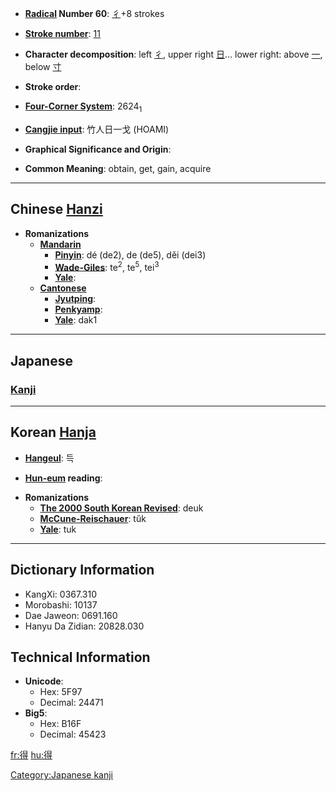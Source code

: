 * '''[[Wiktionary:Chinese radical index| Radical]] Number 60''': [[Wiktionary:Chinese radical index 彳|彳]]+8 strokes

* '''[[Wiktionary:Chinese total strokes index|Stroke number]]''': [[Wiktionary:Chinese total strokes index 11|11]]

* '''Character decomposition''': left [[彳]], upper right [[日]]... lower right:  above [[一]], below [[寸]] 

* '''Stroke order''': 

* '''[[Wiktionary:Chinese four corner index|Four-Corner System]]''': 2624<sub>1</sub>

* '''[[Wiktionary:Chinese Cangjie index|Cangjie input]]''': 竹人日一戈 (HOAMI)

* '''Graphical Significance and Origin''': 

* '''Common Meaning''': obtain, get, gain, acquire

----

== Chinese [[Hanzi]] ==

* '''Romanizations'''
** '''[[Mandarin]]'''
*** '''[[Pinyin]]''': dé (de2), de (de5), děi (dei3)
*** '''[[Wade-Giles]]''': te<sup>2</sup>, te<sup>5</sup>, tei<sup>3</sup>
*** '''[[Yale]]''': 
** '''[[Cantonese]]'''
*** '''[[Jyutping]]''':
*** '''[[Penkyamp]]''': 
*** '''[[Yale]]''': dak1


----

==Japanese==
===[[Kanji]]===
{{kanji|on readings=[[とく]] (''toku'')|kun readings=[[える]] (''eru''), [[うる]] (''uru'')}}

----

== Korean [[Hanja]] ==

* '''[[Hangeul]]''': 득

* '''[[Hun-eum]] reading''': 

* '''Romanizations'''
** '''[[The 2000 South Korean Revised Romanization|The 2000 South Korean Revised]]''': deuk
** '''[[McCune-Reischauer]]''': tŭk
** '''[[Yale]]''': tuk

----

== Dictionary Information ==

* KangXi: 0367.310
* Morobashi: 10137
* Dae Jaweon: 0691.160
* Hanyu Da Zidian: 20828.030

== Technical Information ==

* '''Unicode''':
** Hex: 5F97
** Decimal: 24471
* '''Big5''':
** Hex: B16F
** Decimal: 45423

[[Category:Japanese kanji]]

[[fr:得]]
[[hu:得]]